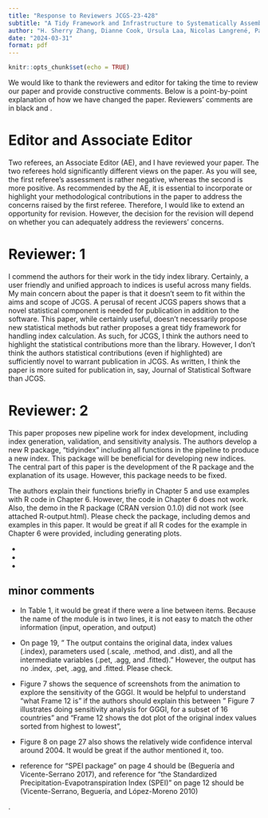 ```yaml
---
title: "Response to Reviewers JCGS-23-428"
subtitle: "A Tidy Framework and Infrastructure to Systematically Assemble Spatio-temporal Indexes from Multivariate Data"
author: "H. Sherry Zhang, Dianne Cook, Ursula Laa, Nicolas Langrené, Patricia Menéndez"
date: "2024-03-31"
format: pdf
---
```


```r
knitr::opts_chunk$set(echo = TRUE)
```
We would like to thank the reviewers and editor for taking the time to review our paper and provide constructive comments. Below is a point-by-point explanation of how we have changed the paper. Reviewers' comments are in black and **\textcolor{purple}{our responses are in red}**.

# Editor and Associate Editor

Two referees, an Associate Editor (AE), and I have reviewed your paper. The two referees hold significantly different views on the paper. As you will see, the first referee's assessment is rather negative, whereas the second is more positive. As recommended by the AE, it is essential to incorporate or highlight your methodological contributions in the paper to address the concerns raised by the first referee. Therefore, I would like to extend an opportunity for revision. However, the decision for the revision will depend on whether you can adequately address the reviewers' concerns.

**\textcolor{purple}{We have made changes to the introduction and to the conclusions being more specific about the methodological contributions of this work.}**

# Reviewer: 1

I commend the authors for their work in the tidy index library.  Certainly, a user friendly and unified approach to indices is useful across many fields.  My main concern about the paper is that it doesn't seem to fit within the aims and scope of JCGS.  A perusal of recent JCGS papers shows that a novel statistical component is needed for publication in addition to the software.  This paper, while certainly useful, doesn't necessarily propose new statistical methods but rather proposes a great tidy framework for handling index calculation.  As such, for JCGS, I think the authors need to highlight the statistical contributions more than the library.  However, I don't think the authors statistical contributions (even if highlighted) are sufficiently novel to warrant publication in JCGS.  As written, I think the paper is more suited for publication in, say, Journal of Statistical Software than JCGS.

**\textcolor{purple}{We are quite disappointed to see the language in this review: ``A perusal of recent JCGS papers shows that a novel statistical component is needed for publication in addition to the software." Reading the journal scope would have informed them that ``The Journal of Computational and Graphical Statistics (JCGS) presents the very latest techniques on improving and extending the use of computational and graphical methods in statistics and data analysis." The contributions that this paper makes are in computational statistics for an especially prevalent data analysis activity, that also provides potential for making better graphics in this area. We have added language to the introduction and to the conclusions that hopefully helps see these contributions.}**


# Reviewer: 2

This paper proposes new pipeline work for index development, including index generation, validation, and sensitivity analysis. The authors develop a new R package, "tidyindex" including all functions in the pipeline to produce a new index. This package will be beneficial for developing new indices. The central part of this paper is the development of the R package and the explanation of its usage. However, this package needs to be fixed.

The authors explain their functions briefly in Chapter 5 and use examples with R code in Chapter 6. However, the code in Chapter 6 does not work. Also, the demo in the R package (CRAN version 0.1.0) did not work (see attached R-output.html). Please check the package, including demos and examples in this paper. It would be great if all R codes for the example in Chapter 6 were provided, including generating plots.

**\textcolor{purple}{Fixed. We were expecting that readers worked from the vignettes folder. The problem was that the demo folder had some irrelevant code. We've removed these now. We have also re-organised the code for the paper as follows.}**

- **\textcolor{purple}{The main file tidyindex.R, reproduces the content in the paper from saved data objects, available in the data folder.}** 
- **\textcolor{purple}{New scripts have been provided in the scripts folder which completely generate each of the examples. There is a README.md, that instructs the reader how to set their environment up to reproduce all of the analyses.}**
- **\textcolor{purple}{The GitHub repo is listed in the Acknowledgements section, and any further updates needed for future versions to run will be made there.}**

## minor comments

- In Table 1, it would be great if there were a line between items. Because the name of the module is in two lines, it is not easy to match the other information (input, operation, and output) 

**\textcolor{purple}{Fixed. The table layout has been modified accordingly.}**

 - On page 19, " The output contains the original data, index values (.index), parameters used (.scale,
.method, and .dist), and all the intermediate variables (.pet, .agg, and .fitted)." However, the output has no .index, .pet, .agg, and .fitted. Please check. 

**\textcolor{purple}{Fixed. The output has been written in a way that all variables are visible now (using dplyr::glimpse()).}**

- Figure 7 shows the sequence of screenshots from the animation to explore the sensitivity of the GGGI. It would be helpful to understand "what Frame 12 is"  if the authors should explain this between " Figure 7 illustrates doing sensitivity analysis for GGGI, for a subset of 16 countries" and "Frame 12 shows the dot plot of the original index values sorted from highest to lowest", 

**\textcolor{purple}{Frame 12 is described in more detail now, and additional explanation of the information being communicated by the figure is provided.}**

- Figure 8 on page 27 also shows the relatively wide confidence interval around 2004. It would be great if the author mentioned it, too. 

**\textcolor{purple}{Added. This wider confidence interval is interesting and corresponds to the millennium drought in Australia.}**

- reference for "SPEI package" on page 4 should be (Beguería and Vicente-Serrano 2017),
and reference for "the Standardized Precipitation-Evapotranspiration Index (SPEI)" on page 12 should be (Vicente-Serrano, Beguería, and López-Moreno 2010) 

**\textcolor{purple}{Fixed}**.
